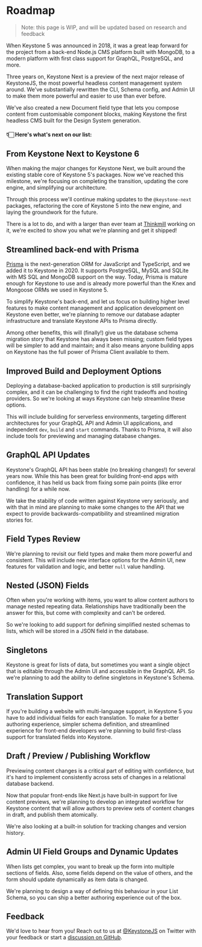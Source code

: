 

# Roadmap

> Note: this page is WIP, and will be updated based on research and feedback

When Keystone 5 was announced in 2018, it was a great leap forward for the project from a back-end
Node.js CMS platform built with MongoDB, to a modern platform with first class support for GraphQL,
PostgreSQL, and more.

Three years on, Keystone Next is a preview of the next major release of KeystoneJS, the most
powerful headless content management system around. We've substantially rewritten the CLI, Schema
config, and Admin UI to make them more powerful and easier to use than ever before.

We've also created a new Document field type that lets you compose content from customisable
component blocks, making Keystone the first headless CMS built for the Design System generation.

#### 👇🏻 Here's what's next on our list:

## From Keystone Next to Keystone 6

When making the major changes for Keystone Next, we built around the existing stable core of
Keystone 5's packages. Now we've reached this milestone, we're focusing on completing the
transition, updating the core engine, and simplifying our architecture.

Through this process we'll continue making updates to the `@keystone-next` packages, refactoring the
core of Keystone 5 into the new engine, and laying the groundwork for the future.

There is a lot to do, and with a larger than ever team at [Thinkmill](https://www.thinkmill.com.au) working on
it, we're excited to show you what we're planning and get it shipped!

## Streamlined back-end with Prisma

[Prisma](https://www.prisma.io/) is the next-generation ORM for JavaScript and TypeScript, and we added it to Keystone
in 2020. It supports PostgreSQL, MySQL and SQLite with MS SQL and MongoDB support on the way. Today,
Prisma is mature enough for Keystone to use and is already more powerful than the Knex and Mongoose
ORMs we used in Keystone 5.

To simplify Keystone's back-end, and let us focus on building higher level features to make content
management and application development on Keystone even better, we're planning to remove our
database adapter infrastructure and translate Keystone APIs to Prisma directly.

Among other benefits, this will (finally!) give us the database schema migration story that Keystone
has always been missing; custom field types will be simpler to add and maintain; and it also means
anyone building apps on Keystone has the full power of Prisma Client available to them.

## Improved Build and Deployment Options

Deploying a database-backed application to production is still surprisingly complex, and it can be
challenging to find the right tradeoffs and hosting providers. So we're looking at ways Keystone can
help streamline these options.

This will include building for serverless environments, targeting different architectures for your
GraphQL API and Admin UI applications, and independent `dev`, `build` and `start` commands. Thanks
to Prisma, it will also include tools for previewing and managing database changes.

## GraphQL API Updates

Keystone's GraphQL API has been stable (no breaking changes!) for several years now. While this has
been great for building front-end apps with confidence, it has held us back from fixing some pain
points (like error handling) for a while now.

We take the stability of code written against Keystone very seriously, and with that in mind are
planning to make some changes to the API that we expect to provide backwards-compatibility and
streamlined migration stories for.

## Field Types Review

We're planning to revisit our field types and make them more powerful and consistent. This will
include new interface options for the Admin UI, new features for validation and logic, and better
`null` value handling.

## Nested (JSON) Fields

Often when you're working with items, you want to allow content authors to manage nested repeating
data. Relationships have traditionally been the answer for this, but come with complexity and can't
be ordered.

So we're looking to add support for defining simplified nested schemas to lists, which will be
stored in a JSON field in the database.

## Singletons

Keystone is great for lists of data, but sometimes you want a single object that is editable through
the Admin UI and accessible in the GraphQL API. So we're planning to add the ability to define
singletons in Keystone's Schema.

## Translation Support

If you're building a website with multi-language support, in Keystone 5 you have to add individual
fields for each translation. To make for a better authoring experience, simpler schema definition,
and streamlined experience for front-end developers we're planning to build first-class support for
translated fields into Keystone.

## Draft / Preview / Publishing Workflow

Previewing content changes is a critical part of editing with confidence, but it's hard to implement
consistently across sets of changes in a relational database backend.

Now that popular front-ends like Next.js have built-in support for live content previews, we're
planning to develop an integrated workflow for Keystone content that will allow authors to preview
sets of content changes in draft, and publish them atomically.

We're also looking at a built-in solution for tracking changes and version history.

## Admin UI Field Groups and Dynamic Updates

When lists get complex, you want to break up the form into multiple sections of fields. Also, some
fields depend on the value of others, and the form should update dynamically as item data is
changed.

We're planning to design a way of defining this behaviour in your List Schema, so you can ship a
better authoring experience out of the box.

## Feedback

We'd love to hear from you! Reach out to us at [@KeystoneJS](https://twitter.com/keystonejs) on
Twitter with your feedback or start a
[discussion on GitHub](https://github.com/keystonejs/keystone/discussions).

